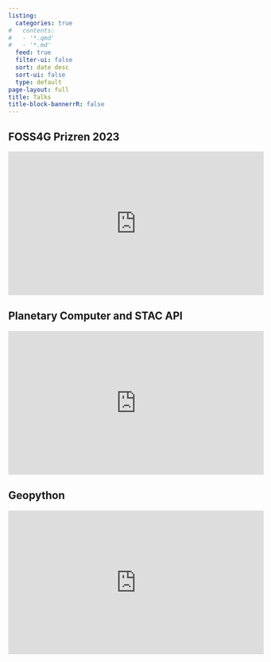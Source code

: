 ```yaml
---
listing:
  categories: true
#   contents:
#   - '*.qmd'
#   - '*.md'
  feed: true
  filter-ui: false
  sort: date desc
  sort-ui: false
  type: default
page-layout: full
title: Talks
title-block-bannerrR: false
---
```


## FOSS4G Prizren 2023

<iframe width="514" height="289" src="https://www.youtube.com/embed/Z3aoN3JM-uA?list=PLSeJLsP3KYyuuChdOiRBY-bkmiO2e5-_z" title="2023 | Monitoring Inland water bodies - Aman Bagrecha" frameborder="0" allow="accelerometer; autoplay; clipboard-write; encrypted-media; gyroscope; picture-in-picture; web-share" allowfullscreen></iframe>

## Planetary Computer and STAC API

<iframe width="514" height="289" src="https://www.youtube.com/embed/lUMjcau7JAs" title="#12 Introduction to Planetary Computer and STAC API | Let&#39;s Talk Spatial" frameborder="0" allow="accelerometer; autoplay; clipboard-write; encrypted-media; gyroscope; picture-in-picture; web-share" allowfullscreen></iframe>


## Geopython

<iframe width="514" height="289" src="https://www.youtube.com/embed/QuxHdKSLLrw" title="IEEE GRSS Bangalore: Geospatial Tech for Sustainable Dev (GTSD) Hackathon: Apr 2023: Part-3 of 5" frameborder="0" allow="accelerometer; autoplay; clipboard-write; encrypted-media; gyroscope; picture-in-picture; web-share" allowfullscreen></iframe>